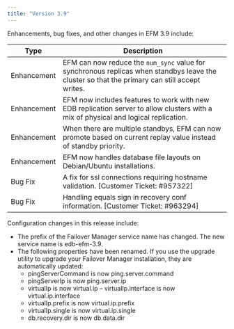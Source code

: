 ```yaml
---
title: "Version 3.9"
---
```


Enhancements, bug fixes, and other changes in EFM 3.9 include:

| Type | Description |
| ---- | ----------- |
| Enhancement | EFM can now reduce the `num_sync` value for synchronous replicas when standbys leave the cluster so that the primary can still accept writes. |
| Enhancement | EFM now includes features to work with new EDB replication server to allow clusters with a mix of physical and logical replication. |
| Enhancement | When there are multiple standbys, EFM can now promote based on current replay value instead of standby priority. |
| Enhancement | EFM now handles database file layouts on Debian/Ubuntu installations. |
| Bug Fix | A fix for ssl connections requiring hostname validation. [Customer Ticket: #957322] |
| Bug Fix | Handling equals sign in recovery conf information. [Customer Ticket: #963294] |

Configuration changes in this release include:
- The prefix of the Failover Manager service name has changed. The new service name is edb-efm-3.9.
- The following properties have been renamed. If you use the upgrade utility to upgrade your Failover Manager installation, they are automatically updated:
    - pingServerCommand is now ping.server.command
    - pingServerIp is now ping.server.ip
    - virtualIp is now virtual.ip
    – virtualIp.interface is now virtual.ip.interface
    - virtualIp.prefix is now virtual.ip.prefix
    - virtualIp.single is now virtual.ip.single
    - db.recovery.dir is now db.data.dir